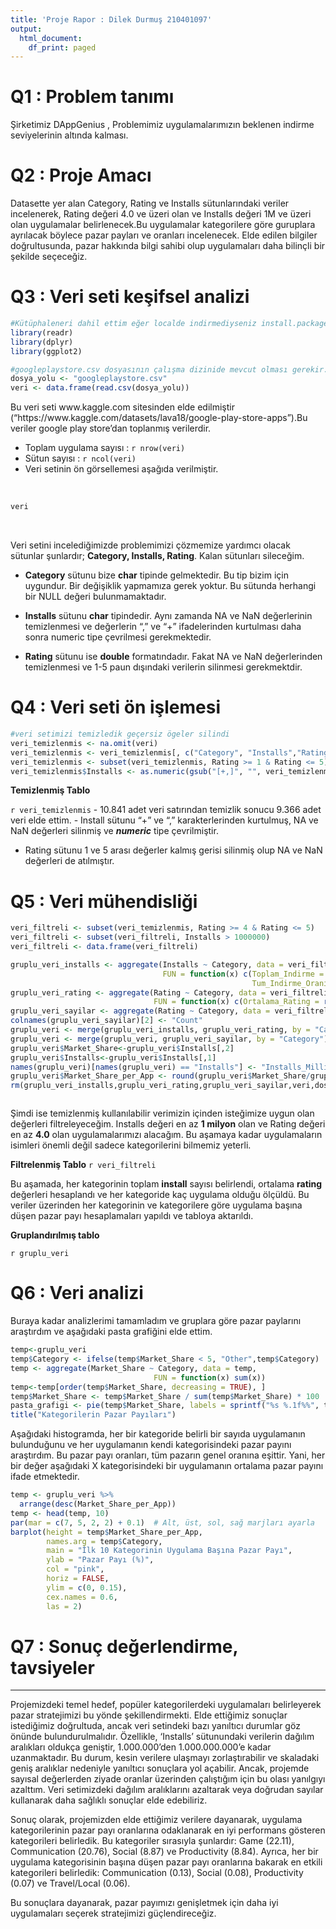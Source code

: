 ```yaml
---
title: 'Proje Rapor : Dilek Durmuş 210401097'
output:
  html_document:
    df_print: paged
---
```


# Q1 : Problem tanımı
Şirketimiz DAppGenius , Problemimiz uygulamalarımızın beklenen indirme seviyelerinin altında kalması.

# Q2 : Proje Amacı
Datasette yer alan  Category, Rating ve Installs sütunlarındaki veriler incelenerek, Rating değeri 4.0 ve üzeri olan ve Installs değeri 1M ve üzeri olan uygulamalar belirlenecek.Bu uygulamalar kategorilere göre guruplara ayrılacak böylece pazar payları ve oranları incelenecek. Elde edilen bilgiler doğrultusunda, pazar hakkında bilgi sahibi olup uygulamaları daha bilinçli bir şekilde seçeceğiz.

# Q3 : Veri seti keşifsel analizi
```r
#Kütüphaleneri dahil ettim eğer localde indirmediyseniz install.packages("package.name") kullanınız.
library(readr)
library(dplyr)
library(ggplot2)

#googleplaystore.csv dosyasının çalışma dizinide mevcut olması gerekir.
dosya_yolu <- "googleplaystore.csv"
veri <- data.frame(read.csv(dosya_yolu))

```
Bu veri seti www.kaggle.com sitesinden elde edilmiştir ("https://www.kaggle.com/datasets/lava18/google-play-store-apps").Bu veriler google play store'dan toplanmış verilerdir.

- Toplam uygulama sayısı : `r nrow(veri)`
- Sütun sayısı : `r ncol(veri)`
- Veri setinin ön görsellemesi aşağıda verilmiştir.

<br>
```r
veri
```
<br>

Veri setini incelediğimizde problemimizi çözmemize yardımcı olacak sütunlar şunlardır; **Category, Installs, Rating**. Kalan sütunları sileceğim.

- **Category** sütunu bize **char** tipinde gelmektedir. Bu tip bizim için uygundur. Bir değişiklik yapmamıza gerek yoktur. Bu sütunda herhangi bir NULL değeri bulunmamaktadır.

- **Installs** sütunu **char** tipindedir. Aynı zamanda NA ve NaN değerlerinin temizlenmesi ve değerlerin "," ve "+" ifadelerinden kurtulması daha sonra numeric tipe çevrilmesi gerekmektedir.

- **Rating** sütunu ise **double** formatındadır. Fakat NA ve NaN değerlerinden temizlenmesi ve 1-5 paun dışındaki verilerin silinmesi gerekmektdir.


# Q4 : Veri seti ön işlemesi

```r
#veri setimizi temizledik geçersiz ögeler silindi
veri_temizlenmis <- na.omit(veri)
veri_temizlenmis <- veri_temizlenmis[, c("Category", "Installs","Rating")]
veri_temizlenmis <- subset(veri_temizlenmis, Rating >= 1 & Rating <= 5)
veri_temizlenmis$Installs <- as.numeric(gsub("[+,]", "", veri_temizlenmis$Installs))

```

**Temizlenmiş Tablo**

`r veri_temizlenmis`
- 10.841 adet veri satırından temizlik sonucu 9.366 adet veri elde ettim.
- Install sütunu "+" ve "," karakterlerinden kurtulmuş, NA ve NaN değerleri silinmiş ve ***numeric*** tipe çevrilmiştir.

- Rating sütunu 1 ve 5 arası değerler kalmış gerisi silinmiş olup NA ve NaN değerleri de atılmıştır.


# Q5 : Veri mühendisliği 
```r
veri_filtreli <- subset(veri_temizlenmis, Rating >= 4 & Rating <= 5)
veri_filtreli <- subset(veri_filtreli, Installs > 1000000)
veri_filtreli <- data.frame(veri_filtreli)

gruplu_veri_installs <- aggregate(Installs ~ Category, data = veri_filtreli, 
                                  FUN = function(x) c(Toplam_Indirme = sum(x)/1000000,
                                                      Tum_Indirme_Orani = round(100 * sum(x) / sum(veri_filtreli$Installs), 2)))
gruplu_veri_rating <- aggregate(Rating ~ Category, data = veri_filtreli, 
                                FUN = function(x) c(Ortalama_Rating = round(mean(x),2)))
gruplu_veri_sayilar <- aggregate(Rating ~ Category, data = veri_filtreli, FUN = length)
colnames(gruplu_veri_sayilar)[2] <- "Count"
gruplu_veri <- merge(gruplu_veri_installs, gruplu_veri_rating, by = "Category")
gruplu_veri <- merge(gruplu_veri, gruplu_veri_sayilar, by = "Category")
gruplu_veri$Market_Share<-gruplu_veri$Installs[,2]
gruplu_veri$Installs<-gruplu_veri$Installs[,1]
names(gruplu_veri)[names(gruplu_veri) == "Installs"] <- "Installs_Million"
gruplu_veri$Market_Share_per_App <- round(gruplu_veri$Market_Share/gruplu_veri$Count,2)
rm(gruplu_veri_installs,gruplu_veri_rating,gruplu_veri_sayilar,veri,dosya_yolu)



```


Şimdi ise temizlenmiş kullanılabilir verimizin içinden isteğimize uygun olan değerleri filtreleyeceğim. Installs değeri en az **1 milyon** olan ve Rating değeri en az **4.0** olan uygulamalarımızı alacağım. Bu aşamaya kadar uygulamaların isimleri önemli değil sadece kategorilerini bilmemiz yeterli.

**Filtrelenmiş Tablo**
`r veri_filtreli`



Bu aşamada, her kategorinin toplam **install** sayısı belirlendi, ortalama **rating** değerleri hesaplandı ve her kategoride kaç uygulama olduğu ölçüldü. Bu veriler üzerinden her kategorinin ve kategorilere göre uygulama başına düşen pazar payı hesaplamaları yapıldı ve tabloya aktarıldı.

**Gruplandırılmış tablo**

`r gruplu_veri`

# Q6 : Veri analizi
Buraya kadar analizlerimi tamamladım ve gruplara göre pazar paylarını araştırdım ve aşağıdaki pasta grafiğini elde ettim.

```r
temp<-gruplu_veri
temp$Category <- ifelse(temp$Market_Share < 5, "Other",temp$Category)
temp <- aggregate(Market_Share ~ Category, data = temp, 
                                FUN = function(x) sum(x))
temp<-temp[order(temp$Market_Share, decreasing = TRUE), ]
temp$Market_Share <- temp$Market_Share / sum(temp$Market_Share) * 100
pasta_grafigi <- pie(temp$Market_Share, labels = sprintf("%s %.1f%%", temp$Category, temp$Market_Share),cex = 0.8, col = rainbow(length(temp$Category)))
title("Kategorilerin Pazar Payıları")
```


Aşağıdaki histogramda, her bir kategoride belirli bir sayıda uygulamanın bulunduğunu ve her uygulamanın kendi kategorisindeki pazar payını araştırdım. Bu pazar payı oranları, tüm pazarın genel oranına eşittir. Yani, her bir değer aşağıdaki X kategorisindeki bir uygulamanın ortalama pazar payını ifade etmektedir.

```r
temp <- gruplu_veri %>%
  arrange(desc(Market_Share_per_App))
temp <- head(temp, 10)
par(mar = c(7, 5, 2, 2) + 0.1)  # Alt, üst, sol, sağ marjları ayarla
barplot(height = temp$Market_Share_per_App,
        names.arg = temp$Category,
        main = "İlk 10 Kategorinin Uygulama Başına Pazar Payı",
        ylab = "Pazar Payı (%)",
        col = "pink",
        horiz = FALSE,
        ylim = c(0, 0.15),
        cex.names = 0.6,
        las = 2) 

```

# Q7 : Sonuç değerlendirme, tavsiyeler

---

Projemizdeki temel hedef, popüler kategorilerdeki uygulamaları belirleyerek pazar stratejimizi bu yönde şekillendirmekti. Elde ettiğimiz sonuçlar istediğimiz doğrultuda, ancak veri setindeki bazı yanıltıcı durumlar göz önünde bulundurulmalıdır. Özellikle, 'Installs' sütunundaki verilerin dağılım aralıkları oldukça geniştir, 1.000.000'den 1.000.000.000'e kadar uzanmaktadır. Bu durum, kesin verilere ulaşmayı zorlaştırabilir ve skaladaki geniş aralıklar nedeniyle yanıltıcı sonuçlara yol açabilir. Ancak, projemde sayısal değerlerden ziyade oranlar üzerinden çalıştığım için bu olası yanılgıyı azalttım. Veri setimizdeki dağılım aralıklarını azaltarak veya doğrudan sayılar kullanarak daha sağlıklı sonuçlar elde edebiliriz.

Sonuç olarak, projemizden elde ettiğimiz verilere dayanarak, uygulama kategorilerinin pazar payı oranlarına odaklanarak en iyi performans gösteren kategorileri belirledik. Bu kategoriler sırasıyla şunlardır: Game (22.11), Communication (20.76), Social (8.87) ve Productivity (8.84). Ayrıca, her bir uygulama kategorisinin başına düşen pazar payı oranlarına bakarak en etkili kategorileri belirledik: Communication (0.13), Social (0.08), Productivity (0.07) ve Travel/Local (0.06).

Bu sonuçlara dayanarak, pazar payımızı genişletmek için daha iyi uygulamaları seçerek stratejimizi güçlendireceğiz.
